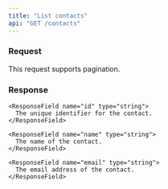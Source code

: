 ```yaml
---
title: "List contacts"
api: "GET /contacts"
---
```

### Request

This request supports pagination.

### Response

<ResponseField name="contacts" type="array">
  <Expandable>

    <ResponseField name="id" type="string">
      The unique identifier for the contact.
    </ResponseField>

    <ResponseField name="name" type="string">
      The name of the contact.
    </ResponseField>

    <ResponseField name="email" type="string">
      The email address of the contact.
    </ResponseField>

  </Expandable>
</ResponseField>
